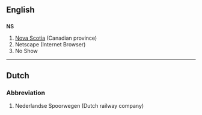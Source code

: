 ==English==
==={{abbreviation}}===
'''NS'''

#[[Nova Scotia]] (Canadian province)
#Netscape (Internet Browser)
#No Show


----

==Dutch==
===Abbreviation===
#Nederlandse Spoorwegen (Dutch railway company)